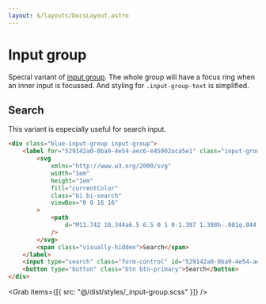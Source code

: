 ```yaml
---
layout: $/layouts/DocsLayout.astro
---
```



# Input group

Special variant of [input group](https://getbootstrap.com/docs/5.3/forms/input-group).
The whole group will have a focus ring when an inner input is focussed. And styling for `.input-group-text` is simplified.

## Search

This variant is especially useful for search input.

```html use:RenderBlock
<div class="blue-input-group input-group">
    <label for="529142a0-0ba9-4e54-aec6-e45902aca5e1" class="input-group-text">
        <svg
            xmlns="http://www.w3.org/2000/svg"
            width="1em"
            height="1em"
            fill="currentColor"
            class="bi bi-search"
            viewBox="0 0 16 16"
        >
            <path
                d="M11.742 10.344a6.5 6.5 0 1 0-1.397 1.398h-.001q.044.06.098.115l3.85 3.85a1 1 0 0 0 1.415-1.414l-3.85-3.85a1 1 0 0 0-.115-.1zM12 6.5a5.5 5.5 0 1 1-11 0 5.5 5.5 0 0 1 11 0"
            />
        </svg>
        <span class="visually-hidden">Search</span>
    </label>
    <input type="search" class="form-control" id="529142a0-0ba9-4e54-aec6-e45902aca5e1" placeholder="Enter something" />
    <button type="button" class="btn btn-primary">Search</button>
</div>
```

<Grab items={[{ src: "@/dist/styles/_input-group.scss" }]} />
